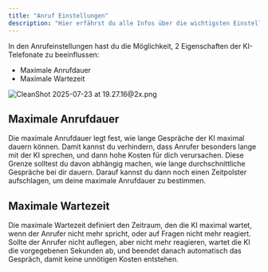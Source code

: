 ```yaml
---
title: "Anruf Einstellungen"
description: "Hier erfährst du alle Infos über die wichtigsten Einstellungen, die Anrufe deiner KI betreffen"
---
```


In den Anrufeinstellungen hast du die Möglichkeit, 2 Eigenschaften der KI-Telefonate zu beeinflussen:

- Maximale Anrufdauer
- Maximale Wartezeit

![CleanShot 2025-07-23 at 19.27.16@2x.png](/images/CleanShot2025-07-23at19.27.16@2x.png)

## Maximale Anrufdauer

Die maximale Anrufdauer legt fest, wie lange Gespräche der KI maximal dauern können. Damit kannst du verhindern, dass Anrufer besonders lange mit der KI sprechen, und dann hohe Kosten für dich verursachen. Diese Grenze solltest du davon abhängig machen, wie lange durchschnittliche Gespräche bei dir dauern. Darauf kannst du dann noch einen Zeitpolster aufschlagen, um deine maximale Anrufdauer zu bestimmen.

## Maximale Wartezeit

Die maximale Wartezeit definiert den Zeitraum, den die KI maximal wartet, wenn der Anrufer nicht mehr spricht, oder auf Fragen nicht mehr reagiert. Sollte der Anrufer nicht auflegen, aber nicht mehr reagieren, wartet die KI die vorgegebenen Sekunden ab, und beendet danach automatisch das Gespräch, damit keine unnötigen Kosten entstehen.